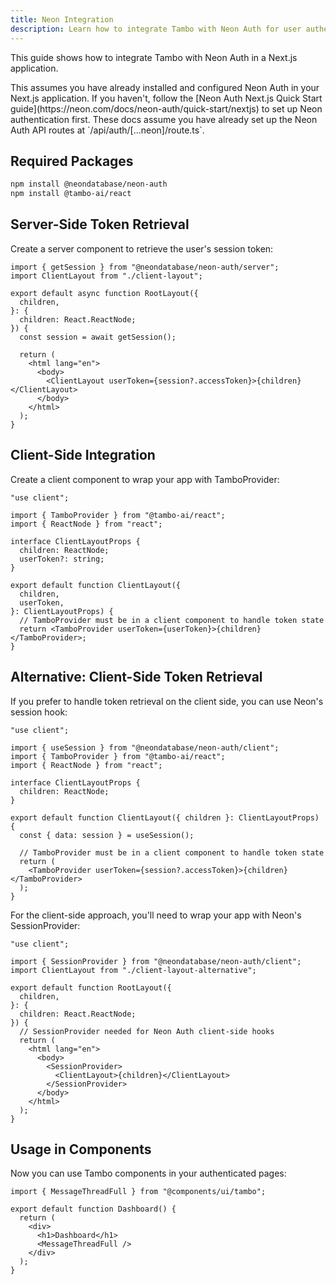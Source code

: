 ```yaml
---
title: Neon Integration
description: Learn how to integrate Tambo with Neon Auth for user authentication.
---
```


This guide shows how to integrate Tambo with Neon Auth in a Next.js application.

<Callout type="info" title="Prerequisites">
  This assumes you have already installed and configured Neon Auth in your
  Next.js application. If you haven't, follow the [Neon Auth Next.js Quick Start
  guide](https://neon.com/docs/neon-auth/quick-start/nextjs) to set up Neon
  authentication first.
</Callout>

<Callout type="info" title="Required API Routes">
  These docs assume you have already set up the Neon Auth API routes at
  `/api/auth/[...neon]/route.ts`.
</Callout>

## Required Packages

```bash
npm install @neondatabase/neon-auth
npm install @tambo-ai/react
```

## Server-Side Token Retrieval

Create a server component to retrieve the user's session token:

```tsx title="app/layout.tsx"
import { getSession } from "@neondatabase/neon-auth/server";
import ClientLayout from "./client-layout";

export default async function RootLayout({
  children,
}: {
  children: React.ReactNode;
}) {
  const session = await getSession();

  return (
    <html lang="en">
      <body>
        <ClientLayout userToken={session?.accessToken}>{children}</ClientLayout>
      </body>
    </html>
  );
}
```

## Client-Side Integration

Create a client component to wrap your app with TamboProvider:

```tsx title="app/client-layout.tsx"
"use client";

import { TamboProvider } from "@tambo-ai/react";
import { ReactNode } from "react";

interface ClientLayoutProps {
  children: ReactNode;
  userToken?: string;
}

export default function ClientLayout({
  children,
  userToken,
}: ClientLayoutProps) {
  // TamboProvider must be in a client component to handle token state
  return <TamboProvider userToken={userToken}>{children}</TamboProvider>;
}
```

## Alternative: Client-Side Token Retrieval

If you prefer to handle token retrieval on the client side, you can use Neon's session hook:

```tsx title="app/client-layout-alternative.tsx"
"use client";

import { useSession } from "@neondatabase/neon-auth/client";
import { TamboProvider } from "@tambo-ai/react";
import { ReactNode } from "react";

interface ClientLayoutProps {
  children: ReactNode;
}

export default function ClientLayout({ children }: ClientLayoutProps) {
  const { data: session } = useSession();

  // TamboProvider must be in a client component to handle token state
  return (
    <TamboProvider userToken={session?.accessToken}>{children}</TamboProvider>
  );
}
```

For the client-side approach, you'll need to wrap your app with Neon's SessionProvider:

```tsx title="app/root-layout.tsx"
"use client";

import { SessionProvider } from "@neondatabase/neon-auth/client";
import ClientLayout from "./client-layout-alternative";

export default function RootLayout({
  children,
}: {
  children: React.ReactNode;
}) {
  // SessionProvider needed for Neon Auth client-side hooks
  return (
    <html lang="en">
      <body>
        <SessionProvider>
          <ClientLayout>{children}</ClientLayout>
        </SessionProvider>
      </body>
    </html>
  );
}
```

## Usage in Components

Now you can use Tambo components in your authenticated pages:

```tsx title="app/dashboard/page.tsx"
import { MessageThreadFull } from "@components/ui/tambo";

export default function Dashboard() {
  return (
    <div>
      <h1>Dashboard</h1>
      <MessageThreadFull />
    </div>
  );
}
```
